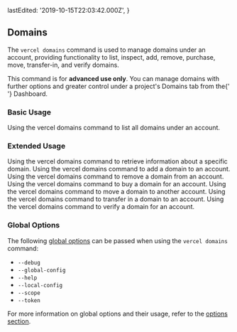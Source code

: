 
  lastEdited: '2019-10-15T22:03:42.000Z',
}

## Domains

The `vercel domains` command is used to manage domains under an account, providing functionality to list, inspect, add, remove, purchase, move, transfer-in, and verify domains.

<Note type="warning">
  This command is for <b>advanced use only</b>. You can manage domains with
  further options and greater control under a project's Domains tab from the{' '}
  <OrgName /> Dashboard.
</Note>

### Basic Usage

<Snippet width="100%" dark text="vercel domains ls" />
<Caption>
  Using the <InlineCode>vercel domains</InlineCode> command to list all domains
  under an account.
</Caption>

### Extended Usage

<Snippet width="100%" dark text="vercel domains inspect [domain]" />
<Caption>
  Using the <InlineCode>vercel domains</InlineCode> command to retrieve
  information about a specific domain.
</Caption>

<Snippet width="100%" dark text="vercel domains add [domain]" />
<Caption>
  Using the <InlineCode>vercel domains</InlineCode> command to add a domain to
  an account.
</Caption>

<Snippet width="100%" dark text="vercel domains rm [domain]" />
<Caption>
  Using the <InlineCode>vercel domains</InlineCode> command to remove a domain
  from an account.
</Caption>

<Snippet width="100%" dark text="vercel domains buy [domain]" />
<Caption>
  Using the <InlineCode>vercel domains</InlineCode> command to buy a domain for
  an account.
</Caption>

<Snippet width="100%" dark text="vercel domains move [domain] [account-name]" />
<Caption>
  Using the <InlineCode>vercel domains</InlineCode> command to move a domain to
  another account.
</Caption>

<Snippet width="100%" dark text="vercel domains transfer-in [domain]" />
<Caption>
  Using the <InlineCode>vercel domains</InlineCode> command to transfer in a
  domain to an account.
</Caption>

<Snippet width="100%" dark text="vercel domains verify [domain]" />
<Caption>
  Using the <InlineCode>vercel domains</InlineCode> command to verify a domain
  for an account.
</Caption>

### Global Options

The following [global options](#options) can be passed when using the `vercel domains` command:

- `--debug`
- `--global-config`
- `--help`
- `--local-config`
- `--scope`
- `--token`

For more information on global options and their usage, refer to the [options section](#options).
